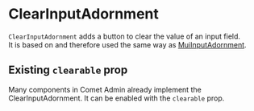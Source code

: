 

<Meta of={ClearInputAdornmentStories} />

# ClearInputAdornment

`ClearInputAdornment` adds a button to clear the value of an input field.<br />
It is based on and therefore used the same way as [MuiInputAdornment](https://mui.com/api/input-adornment/).

<Canvas>
    <Story of={ClearInputAdornmentStories.Basic} />
</Canvas>

## Existing `clearable` prop

Many components in Comet Admin already implement the ClearInputAdornment. It can be enabled with the `clearable` prop.

<Canvas>
    <Story of={ClearInputAdornmentStories.ClearableProp} />
</Canvas>
